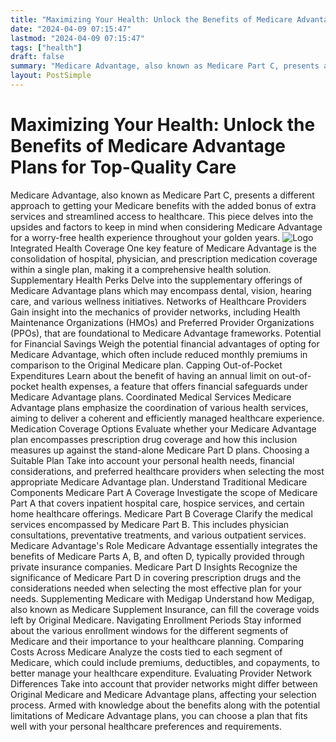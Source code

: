 ```yaml
---
title: "Maximizing Your Health: Unlock the Benefits of Medicare Advantage Plans for Top-Quality Care"
date: "2024-04-09 07:15:47"
lastmod: "2024-04-09 07:15:47"
tags: ["health"]
draft: false
summary: "Medicare Advantage, also known as Medicare Part C, presents a different approach to getting your Medicare benefits with the added bonus of extra services and streamlined access to healthcare. This piece delves into the upsides and factors to keep in mind when considering Medicare Advantage for a worry-free health experience throughout your golden years."
layout: PostSimple
---
```

# Maximizing Your Health: Unlock the Benefits of Medicare Advantage Plans for Top-Quality Care
Medicare Advantage, also known as Medicare Part C, presents a different approach to getting your Medicare benefits with the added bonus of extra services and streamlined access to healthcare. This piece delves into the upsides and factors to keep in mind when considering Medicare Advantage for a worry-free health experience throughout your golden years.
<img alt="Logo" class="lazyImg" data-src="https://cdn.seniorsselection.com/src_image/1c8e54b6f02805c4dd53cdb19a609a3d.webp" src="/statics/image/loading.webp"/>
Integrated Health Coverage
One key feature of Medicare Advantage is the consolidation of hospital, physician, and prescription medication coverage within a single plan, making it a comprehensive health solution.
Supplementary Health Perks
Delve into the supplementary offerings of
Medicare Advantage plans
which may encompass dental, vision, hearing care, and various wellness initiatives.
Networks of Healthcare Providers
Gain insight into the mechanics of provider networks, including Health Maintenance Organizations (HMOs) and Preferred Provider Organizations (PPOs), that are foundational to Medicare Advantage frameworks.
Potential for Financial Savings
Weigh the potential financial advantages of opting for Medicare Advantage, which often include reduced monthly premiums in comparison to the Original Medicare plan.
Capping Out-of-Pocket Expenditures
Learn about the benefit of having an annual limit on out-of-pocket health expenses, a feature that offers financial safeguards under Medicare Advantage plans.
Coordinated Medical Services
Medicare Advantage plans emphasize the coordination of various health services, aiming to deliver a coherent and efficiently managed healthcare experience.
Medication Coverage Options
Evaluate whether your Medicare Advantage plan encompasses prescription drug coverage and how this inclusion measures up against the stand-alone Medicare Part D plans.
Choosing a Suitable Plan
Take into account your personal health needs, financial considerations, and preferred healthcare providers when selecting the most appropriate Medicare Advantage plan.
Understand Traditional Medicare Components
Medicare Part A Coverage Investigate the scope of Medicare Part A that covers inpatient hospital care, hospice services, and certain home healthcare offerings.
Medicare Part B Coverage Clarify the medical services encompassed by Medicare Part B. This includes physician consultations, preventative treatments, and various outpatient services.
Medicare Advantage's Role Medicare Advantage essentially integrates the benefits of Medicare Parts A, B, and often D, typically provided through private insurance companies.
Medicare Part D Insights Recognize the significance of Medicare Part D in covering prescription drugs and the considerations needed when selecting the most effective plan for your needs.
Supplementing Medicare with Medigap
Understand how Medigap, also known as Medicare Supplement Insurance, can fill the coverage voids left by Original Medicare.
Navigating Enrollment Periods
Stay informed about the various enrollment windows for the different segments of Medicare and their importance to your healthcare planning.
Comparing Costs Across Medicare
Analyze the costs tied to each segment of Medicare, which could include premiums, deductibles, and copayments, to better manage your healthcare expenditure.
Evaluating Provider Network Differences
Take into account that provider networks might differ between Original Medicare and Medicare Advantage plans, affecting your selection process.
Armed with knowledge about the benefits along with the potential limitations of Medicare Advantage plans, you can choose a plan that fits well with your personal healthcare preferences and requirements.
        